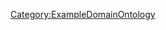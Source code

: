 <includeonly>{{METADATA|Keywords={{{HasKeyword|}}}|HasEntityTitle={{{HasEntityTitle}}}|HasEntityBlurb={{{HasEntityBlurb|}}}|HasEntityType=Dashboard}}
</includeonly>
<noinclude>[[Category:ExampleDomainOntology]]</noinclude>
